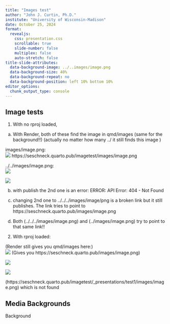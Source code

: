 ```yaml
---
title: "Images test"
author: "John J. Curtin, Ph.D."
institute: "University of Wisconsin-Madison"
date: October 25, 2024
format: 
  revealjs:
    css: presentation.css
    scrollable: true 
    slide-number: false 
    multiplex: false 
    auto-stretch: false
title-slide-attributes:
  data-background-image: ../..images/image.png
  data-background-size: 40%
  data-background-repeat: no
  data-background-position: left 10% bottom 10%
editor_options: 
  chunk_output_type: console
---
```


## Image tests

1. With no rproj loaded, 

a. With Render, both of these find the image in qmd/images (same for the background!!)
(actually no matter how many ../ it still finds this image )

images/image.png:  
![](images/image.png) https://seschneck.quarto.pub/imagetest/images/image.png

../../images/image.png:   
![](../../../images/image.png) 

![](../images/image.png) 

b. with publish the 2nd one is an error: ERROR: API Error: 404 - Not Found

c. changing 2nd one to ../../../images/image/png is a broken link but it still publishes. The link tries to point to https://seschneck.quarto.pub/images/image.png

d. Both (../../../images/image.png) and (../images/image.png) try to point to that same link!!

2. With rproj loaded:

(Render still gives you qmd/images here:)  
<!-- ![](../../images/image.png)   Causes API error   -->
![](../images/image.png)  (Gives you https://seschneck.quarto.pub/images/image.png)

![](images/image.png) 

![](_presentations/test1/images/image.png) 

(https://seschneck.quarto.pub/imagetest/_presentations/test1/images/image.png) which is not found

## Media Backgrounds {background-image=images/image.png}

Background
